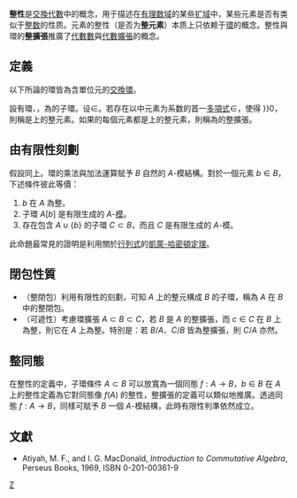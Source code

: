 '''整性'''是[[交換代數|交換代數]]中的概念，用于描述在[[有理数|有理数]][[体_(数学)|域]]的某些[[域扩张|扩域]]中，某些元素是否有类似于[[整数|整数]]的性质。元素的整性（是否为'''整元素'''）本质上只依赖于[[环_(代数)|環]]的概念。整性與環的'''整擴張'''推廣了[[代數數|代數數]]與[[代數擴張|代數擴張]]的概念。

==定義==
以下所論的環皆為含單位元的[[交換環|交換環]]。

設有環{{mvar|A}}、{{mvar|B}}，{{mvar|A}}為{{mvar|B}}的子環。设{{mvar|t}}∈{{mvar|B}}。若存在以{{mvar|A}}中元素为系数的首一[[多項式|多項式]]{{mvar|P}}∈{{mvar|A}}{{math|[''X'']}}，使得{{mvar|P}}{{math|(''t'') {{=}} }}0，則稱{{mvar|t}}是{{mvar|A}}上的整元素。如果{{mvar|B}}的每個元素都是{{mvar|A}}上的整元素，則稱{{mvar|B}}為{{mvar|A}}的整擴張。

==由有限性刻劃==
假設同上。環的乘法與加法運算賦予 <math>B</math> 自然的 <math>A</math>-模結構。對於一個元素 <math>b \in B</math>，下述條件彼此等價：
# <math>b</math> 在 <math>A</math> 為整。
# 子環 <math>A[b]</math>  是有限生成的 <math>A</math>-[[模|模]]。
# 存在包含 <math>A \cup \{b\}</math> 的子環 <math>C \subset B</math>，而且 <math>C</math> 是有限生成的 <math>A</math>-模。

此命題最常見的證明是利用關於[[行列式|行列式]]的[[凱萊-哈密頓定理|凱萊-哈密頓定理]]。

==閉包性質==
{{further|整閉包}}

* （整閉包）利用有限性的刻劃，可知 <math>A</math> 上的整元構成 <math>B</math> 的子環，稱為 <math>A</math> 在 <math>B</math> 中的整閉包。
* （可遞性）考慮環擴張 <math>A \subset B \subset C</math>，若 <math>B</math> 是 <math>A</math> 的整擴張，而 <math>c \in C</math> 在 <math>B</math> 上為整，則它在 <math>A</math> 上為整。特別是：若 <math>B/A</math>、<math>C/B</math> 皆為整擴張，則 <math>C/A</math> 亦然。

==整同態==
在整性的定義中，子環條件 <math>A \subset B</math> 可以放寬為一個同態 <math>f: A \to B</math>，<math>b \in B</math> 在 <math>A</math> 上的整性定義為它對同態像 <math>f(A)</math> 的整性，整擴張的定義可以類似地推廣。透過同態 <math>f: A \to B</math>，同樣可賦予 <math>B</math> 一個 <math>A</math>-模結構，此時有限性判準依然成立。

==文獻==
* Atiyah, M. F., and I. G. MacDonald, ''Introduction to Commutative Algebra'', Perseus Books, 1969, ISBN 0-201-00361-9

[[Category:交換代數|Z]]